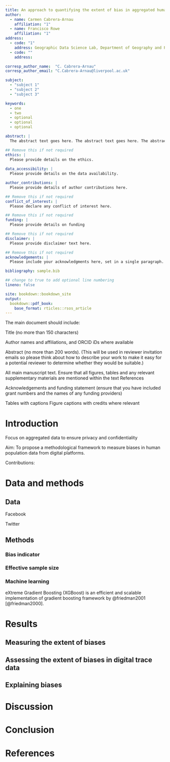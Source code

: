 ```yaml
---
title: An approach to quantifying the extent of bias in aggregated human population data extracted from digital platforms
author:
  - name: Carmen Cabrera-Arnau
    affiliation: "1"
  - name: Francisco Rowe
    affiliation: "1"
address:
  - code: "1"
    address: Geographic Data Science Lab, Department of Geography and Planning, University of Liverpool, Liverpool, United Kingdom.
  - code: ""
    address: 

corresp_author_name:  "C. Cabrera-Arnau"
corresp_author_email: "C.Cabrera-Arnau@liverpool.ac.uk"

subject:
  - "subject 1"
  - "subject 2"
  - "subject 3"

keywords:
  - one
  - two
  - optional
  - optional
  - optional

abstract: |
  The abstract text goes here. The abstract text goes here. The abstract text goes here. The abstract text goes here. The abstract text goes here. The abstract text goes here. The abstract text goes here. The abstract text goes here.

## Remove this if not required
ethics: |
  Please provide details on the ethics.
  
data_accessibility: |
  Please provide details on the data availability.

author_contributions: |
  Please provide details of author contributions here.

## Remove this if not required
conflict_of_interest: |
  Please declare any conflict of interest here.

## Remove this if not required
funding: |
  Please provide details on funding

## Remove this if not required
disclaimer: |
  Please provide disclaimer text here.

## Remove this if not required
acknowledgements: |
  Please include your acknowledgments here, set in a single paragraph. Please do not include any acknowledgments in the Supporting Information, or anywhere else in the manuscript.

bibliography: sample.bib

## change to true to add optional line numbering
lineno: false

site: bookdown::bookdown_site
output: 
  bookdown::pdf_book:
    base_format: rticles::rsos_article
---
```


::: {.callout-note icon="false"}
The main document should include:

Title (no more than 150 characters)

Author names and affiliations, and ORCID iDs where available

Abstract (no more than 200 words). (This will be used in reviewer invitation emails so please think about how to describe your work to make it easy for a potential reviewer to determine whether they would be suitable.)

All main manuscript text. Ensure that all figures, tables and any relevant supplementary materials are mentioned within the text References

Acknowledgements and funding statement (ensure that you have included grant numbers and the names of any funding providers)

Tables with captions Figure captions with credits where relevant
:::

\newpage

# Introduction

Focus on aggregated data to ensure privacy and confidentiality

Aim: To propose a methodological framework to measure biases in human population data from digital platforms.

Contributions:

# Data and methods

## Data

Facebook

Twitter

## Methods

### Bias indicator

### Effective sample size

### Machine learning

eXtreme Gradient Boosting (XGBoost) is an efficient and scalable implementation of gradient boosting framework by @friedman2001 [@friedman2000].

# Results

## Measuring the extent of biases

## Assessing the extent of biases in digital trace data

## Explaining biases

# Discussion

# Conclusion

# References
